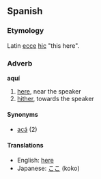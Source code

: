 ==Spanish==
===Etymology===
Latin [[ecce]] [[hic]] "this here".

===Adverb===
'''aquí'''
# [[here]], near the speaker
# [[hither]], towards the speaker

====Synonyms====
*[[acá]] (2)

====Translations====
*English: [[here]]
*Japanese: [[ここ]] (koko)